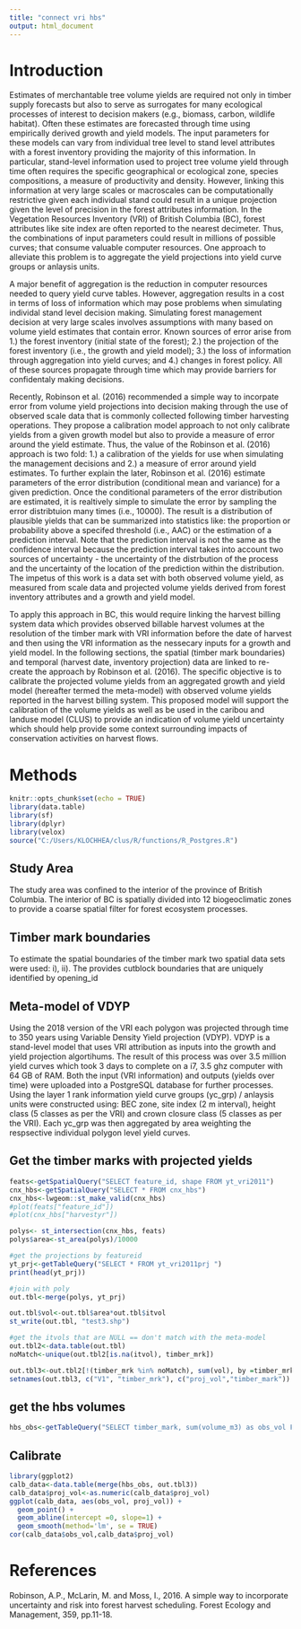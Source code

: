 ```yaml
---
title: "connect vri hbs"
output: html_document
---
```


# Introduction

Estimates of merchantable tree volume yields are required not only in timber supply forecasts but also to serve as surrogates for many ecological processes of interest to decision makers (e.g., biomass, carbon, wildlife habitat). Often these estimates are forecasted through time using empirically derived growth and yield models. The input parameters for these models can vary from individual tree level to stand level attributes with a forest inventory providing the majority of this information. In particular, stand-level information used to project tree volume yield through time often requires the specific geographical or ecological zone, species compositions, a measure of productivity and density. However, linking this information at very large scales or macroscales can be computationally restrictive given each individual stand could result in a unique projection given the level of precision in the forest attributes information. In the Vegetation Resources Inventory (VRI) of British Columbia (BC), forest attributes like site index are often reported to the nearest decimeter. Thus, the combinations of input parameters could result in millions of possible curves; that consume valuable computer resources. One approach to alleviate this problem is to aggregate the yield projections into yield curve groups or anlaysis units.

A major benefit of aggregation is the reduction in computer resources needed to query yield curve tables. However, aggregation results in a cost in terms of loss of information which may pose problems when simulating individal stand level decision making. Simulating forest management decision at very large scales involves assumptions with many based on volume yield estimates that contain error. Known sources of error arise from 1.) the forest inventory (initial state of the forest); 2.) the projection of the forest inventory (i.e., the growth and yield model); 3.) the loss of information through aggregation into yield curves; and 4.) changes in forest policy. All of these sources propagate through time which may provide barriers for confidentaly making decisions. 

Recently, Robinson et al. (2016) recommended a simple way to incorpate error from volume yield projections into decision making through the use of observed scale data that is commonly collected following timber harvesting operations. They propose a calibration model approach to not only calibrate yields from a given growth model but also to provide a measure of error around the yield estimate. Thus, the value of the Robinson et al. (2016) approach is two fold: 1.) a calibration of the yields for use when simulating the management decisions and 2.) a measure of error around yield estimates. To further explain the later,  Robinson et al. (2016) estimate parameters of the error distribution (conditional mean and variance) for a given prediction. Once the conditional parameters of the error distribution are estimated, it is realtively simple to simulate the error by sampling the error distribtuion many times (i.e., 10000). The result is a distribution of plausible yields that can be summarized into statistics like: the proportion or probability above a specifed threshold (i.e., AAC) or the estimation of a prediction interval. Note that the prediction interval is not the same as the confidence interval because the prediction interval takes into account two sources of uncertainty - the uncertainty of the distrbution of the process and the uncertainty of the location of the prediction within the distribution. The impetus of this work is a data set with both observed volume yield, as measured from scale data and projected volume yields derived from forest inventory attributes and a growth and yield model. 

To apply this approach in BC, this would require linking the harvest billing system data which provides observed billable harvest volumes at the resolution of the timber mark with VRI information before the date of harvest and then using the VRI information as the nessecary inputs for a growth and yield model. In the following sections, the spatial (timber mark boundaries) and temporal (harvest date, inventory projection) data are linked to re-create the approach by Robinson et al. (2016). The specific objective is to calibrate the projected volume yields from an aggregated growth and yield model (hereafter termed the meta-model) with observed volume yields reported in the harvest billing system. This proposed model will support the calibration of the volume yields as well as be used in the caribou and landuse model (CLUS) to provide an indication of volume yield uncertainty which should help provide some context surrounding impacts of conservation activities on harvest flows. 

# Methods
```r
knitr::opts_chunk$set(echo = TRUE)
library(data.table)
library(sf)
library(dplyr)
library(velox)
source("C:/Users/KLOCHHEA/clus/R/functions/R_Postgres.R")
```

## Study Area

The study area was confined to the interior of the province of British Columbia. The interior of BC is spatially divided into 12 biogeoclimatic zones to provide a coarse spatial filter for forest ecosystem processes.   

## Timber mark boundaries

To estimate the spatial boundaries of the timber mark two spatial data sets were used: i), ii). The provides cutblock boundaries that are uniquely identified by opening_id

## Meta-model of VDYP

Using the 2018 version of the VRI each polygon was projected through time to 350 years using Variable Density Yield projection (VDYP). VDYP is a stand-level model that uses VRI attribution as inputs into the growth and yield projection algortihums. The result of this process was over 3.5 million yield curves which took 3 days to complete on a i7, 3.5 ghz computer with 64 GB of RAM. Both the input (VRI information) and outputs (yields over time) were uploaded into a PostgreSQL database for further processes. Using the layer 1 rank information  yield curve groups (yc_grp) / anlaysis units were constructed using: BEC zone, site index (2 m interval), height class (5 classes as per the VRI) and crown closure class (5 classes as per the VRI). Each yc_grp was then aggregated by area weighting the respsective individual polygon level yield curves.

## Get the timber marks with projected yields

```r

feats<-getSpatialQuery("SELECT feature_id, shape FROM yt_vri2011")
cnx_hbs<-getSpatialQuery("SELECT * FROM cnx_hbs")
cnx_hbs<-lwgeom::st_make_valid(cnx_hbs)
#plot(feats["feature_id"])
#plot(cnx_hbs["harvestyr"])

polys<- st_intersection(cnx_hbs, feats)
polys$area<-st_area(polys)/10000

#get the projections by featureid
yt_prj<-getTableQuery("SELECT * FROM yt_vri2011prj ")
print(head(yt_prj))

#join with poly
out.tbl<-merge(polys, yt_prj)

out.tbl$vol<-out.tbl$area*out.tbl$itvol
st_write(out.tbl, "test3.shp")

#get the itvols that are NULL == don't match with the meta-model
out.tbl2<-data.table(out.tbl)
noMatch<-unique(out.tbl2[is.na(itvol), timber_mrk])

out.tbl3<-out.tbl2[!(timber_mrk %in% noMatch), sum(vol), by =timber_mrk]
setnames(out.tbl3, c("V1", "timber_mrk"), c("proj_vol","timber_mark"))

```

## get the hbs volumes

```r
hbs_obs<-getTableQuery("SELECT timber_mark, sum(volume_m3) as obs_vol FROM hbs_select_tmbr_mrk  where waste_type = 'Non-Waste' AND coast_interior = 'Interior' group by timber_mark")
```


## Calibrate

```r
library(ggplot2)
calb_data<-data.table(merge(hbs_obs, out.tbl3))
calb_data$proj_vol<-as.numeric(calb_data$proj_vol)
ggplot(calb_data, aes(obs_vol, proj_vol)) +
  geom_point() +
  geom_abline(intercept =0, slope=1) +
  geom_smooth(method='lm', se = TRUE)
cor(calb_data$obs_vol,calb_data$proj_vol)
```

# References

Robinson, A.P., McLarin, M. and Moss, I., 2016. A simple way to incorporate uncertainty and risk into forest harvest scheduling. Forest Ecology and Management, 359, pp.11-18.
